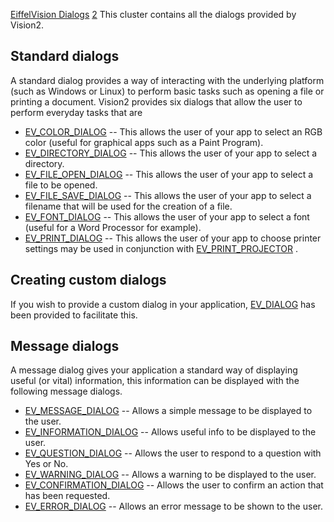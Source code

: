 [[Property:title|EiffelVision Dialogs]]
[[Property:weight|2]]
This cluster contains all the dialogs provided by Vision2. 

==Standard dialogs==

A standard dialog provides a way of interacting with the underlying platform (such as Windows or Linux) to perform basic tasks such as opening a file or printing a document. Vision2 provides six dialogs that allow the user to perform everyday tasks that are 
*  [[ref:libraries/vision2/reference/ev_color_dialog_chart|EV_COLOR_DIALOG]]  -- This allows the user of your app to select an RGB color (useful for graphical apps such as a Paint Program). 
*  [[ref:libraries/vision2/reference/ev_directory_dialog_chart|EV_DIRECTORY_DIALOG]]  -- This allows the user of your app to select a directory. 
*  [[ref:libraries/vision2/reference/ev_file_open_dialog_chart|EV_FILE_OPEN_DIALOG]]  -- This allows the user of your app to select a file to be opened. 
*  [[ref:libraries/vision2/reference/ev_file_save_dialog_chart|EV_FILE_SAVE_DIALOG]]  -- This allows the user of your app to select a filename that will be used for the creation of a file. 
*  [[ref:libraries/vision2/reference/ev_font_dialog_chart|EV_FONT_DIALOG]]  -- This allows the user of your app to select a font (useful for a Word Processor for example). 
*  [[ref:libraries/vision2/reference/ev_print_dialog_chart|EV_PRINT_DIALOG]]  -- This allows the user of your app to choose printer settings may be used in conjunction with [[ref:libraries/vision2/reference/ev_print_projector_chart|EV_PRINT_PROJECTOR]] . 


==Creating custom dialogs==

If you wish to provide a custom dialog in your application, [[ref:libraries/vision2/reference/ev_dialog_chart| EV_DIALOG]]  has been provided to facilitate this. 

==Message dialogs==

A message dialog gives your application a standard way of displaying useful (or vital) information, this information can be displayed with the following message dialogs. 
*  [[ref:libraries/vision2/reference/ev_message_dialog_chart|EV_MESSAGE_DIALOG]]  -- Allows a simple message to be displayed to the user. 
*  [[ref:libraries/vision2/reference/ev_information_dialog_chart|EV_INFORMATION_DIALOG]]  -- Allows useful info to be displayed to the user. 
*  [[ref:libraries/vision2/reference/ev_question_dialog_chart|EV_QUESTION_DIALOG]]  -- Allows the user to respond to a question with Yes or No. 
*  [[ref:libraries/vision2/reference/ev_warning_dialog_chart|EV_WARNING_DIALOG]]  -- Allows a warning to be displayed to the user. 
*  [[ref:libraries/vision2/reference/ev_confirmation_dialog_chart|EV_CONFIRMATION_DIALOG]]  -- Allows the user to confirm an action that has been requested. 
*  [[ref:libraries/vision2/reference/ev_error_dialog_chart|EV_ERROR_DIALOG]]  -- Allows an error message to be shown to the user. 




